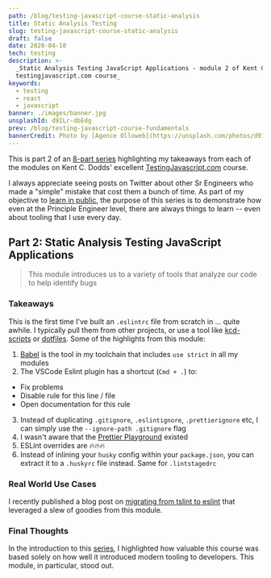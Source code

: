 ```yaml
---
path: /blog/testing-javascript-course-static-analysis
title: Static Analysis Testing
slug: testing-javascript-course-static-analysis
draft: false
date: 2020-04-10
tech: testing
description: >-
  _Static Analysis Testing JavaScript Applications - module 2 of Kent C. Dodds'
  testingjavascript.com course_
keywords:
  - testing
  - react
  - javascript
banner: ./images/banner.jpg
unsplashId: d9ILr-dbEdg
prev: /blog/testing-javascript-course-fundamentals
bannerCredit: Photo by [Agence Olloweb](https://unsplash.com/photos/d9ILr-dbEdg)
---
```


<Callout>
  This is part 2 of an
  <a href="/blog/testing-javascript-course">8-part series</a>
  highlighting my takeaways from each of the modules on Kent C. Dodds' excellent
  <a href="https://testingjavascript.com/">TestingJavascript.com</a> course.
</Callout>

I always appreciate seeing posts on Twitter about other Sr Engineers who made a
"simple" mistake that cost them a bunch of time. As part of my objective to
[learn in public](https://www.swyx.io/writing/learn-in-public/), the purpose of
this series is to demonstrate how even at the Principle Engineer level, there
are always things to learn -- even about tooling that I use every day.

## Part 2: Static Analysis Testing JavaScript Applications

> This module introduces us to a variety of tools that analyze our code to help
> identify bugs

### Takeaways

This is the first time I've built an `.eslintrc` file from scratch in ... quite
awhile. I typically pull them from other projects, or use a tool like
[kcd-scripts](https://github.com/kentcdodds/kcd-scripts) or
[dotfiles](https://github.com/mathiasbynens/dotfiles). Some of the highlights
from this module:

1. [Babel](https://babeljs.io/) is the tool in my toolchain that includes
   `use strict` in all my modules
2. The VSCode Eslint plugin has a shortcut (`Cmd + .`) to:

- Fix problems
- Disable rule for this line / file
- Open documentation for this rule

3. Instead of duplicating `.gitignore`, `.eslintignore`, `.prettierignore` etc,
   I can simply use the `--ignore-path .gitignore` flag
4. I wasn't aware that the [Prettier Playground](https://prettier.io/playground)
   existed
5. ESLint overrides are 🔥🔥🔥
6. Instead of inlining your `husky` config within your `package.json`, you can
   extract it to a `.huskyrc` file instead. Same for `.lintstagedrc`

### Real World Use Cases

I recently published a blog post on
[migrating from tslint to eslint](/blog/migrating-from-tslint-to-eslint) that
leveraged a slew of goodies from this module.

### Final Thoughts

In the introduction to this [series](/blog/testing-javascript-course), I
highlighted how valuable this course was based solely on how well it introduced
modern tooling to developers. This module, in particular, stood out.

